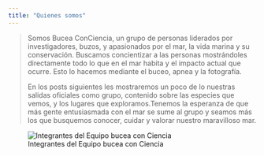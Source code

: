 ```yaml
---
title: "Quienes somos"
---
```


>Somos Bucea ConCiencia, un grupo de personas liderados por investigadores, buzos, y apasionados por el mar, la vida marina y su conservación. Buscamos concientizar a las personas mostrándoles directamente todo lo que en el mar habita y el impacto actual que ocurre. Esto lo hacemos mediante el buceo, apnea y la fotografía.
>
>En los posts siguientes les mostraremos un poco de lo nuestras salidas oficiales como grupo, contenido sobre las especies que vemos, y los lugares que exploramos.Tenemos la esperanza de que más gente entusiasmada con el mar se sume al grupo y seamos más los que busquemos conocer, cuidar y valorar nuestro maravilloso mar.



![Integrantes del Equipo bucea con Ciencia](images/ourteam.png)

